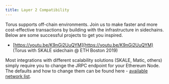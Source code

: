 ```yaml
---
title: Layer 2 Compatibility
---
```


Torus supports off-chain environments. Join us to make faster and more cost-effective transactions by building with the infrastructure in sidechains.
Below are some successful projects to get you inspired.

- [https://youtu.be/K9nGj2UuQYM](https://youtu.be/K9nGj2UuQYM) \(Torus with SKALE sidechain @ ETH Boston 2019\)

Most integrations with different scalability solutions \(SKALE, Matic, others\) simply require you to change the JRPC endpoint for your Ethereum Node.
The defaults and how to change them can be found here - [available network list](networklist).

